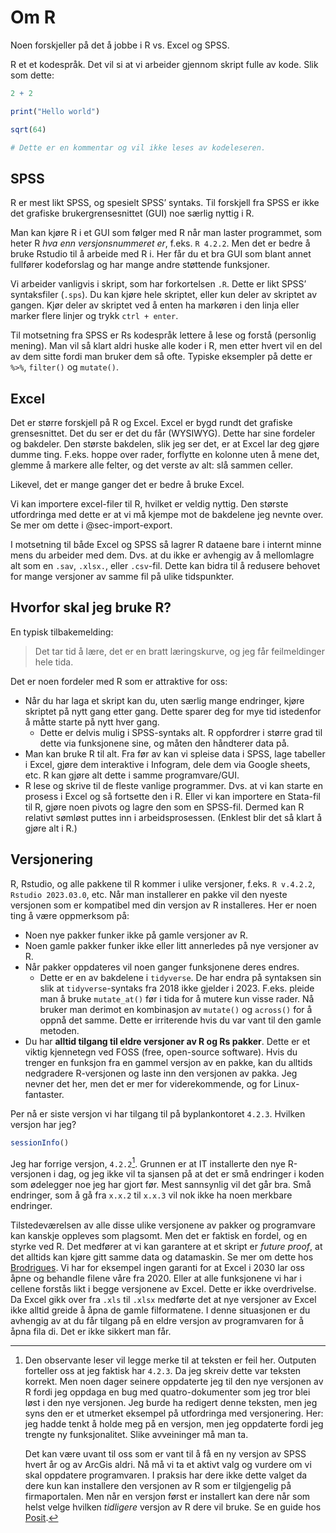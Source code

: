 # Om R

Noen forskjeller på det å jobbe i R vs. Excel og SPSS.

R et et kodespråk. Det vil si at vi arbeider gjennom skript fulle av kode. Slik som dette:

```r
2 + 2 

print("Hello world")

sqrt(64)

# Dette er en kommentar og vil ikke leses av kodeleseren.
```


## SPSS

R er mest likt SPSS, og spesielt SPSS' syntaks. Til forskjell fra SPSS er ikke det grafiske brukergrensesnittet (GUI) noe særlig nyttig i R.

Man kan kjøre R i et GUI som følger med R når man laster programmet, som heter R *hva enn versjonsnummeret er*, f.eks. `R 4.2.2`. Men det er bedre å bruke Rstudio til å arbeide med R i. Her får du et bra GUI som blant annet fullfører kodeforslag og har mange andre støttende funksjoner.

Vi arbeider vanligvis i skript, som har forkortelsen `.R`. Dette er likt SPSS' syntaksfiler (`.sps`). Du kan kjøre hele skriptet, eller kun deler av skriptet av gangen. Kjør deler av skriptet ved å enten ha markøren i den linja eller marker flere linjer og trykk `ctrl + enter`. 

Til motsetning fra SPSS er Rs kodespråk lettere å lese og forstå (personlig mening). Man vil så klart aldri huske alle koder i R, men etter hvert vil en del av dem sitte fordi man bruker dem så ofte. Typiske eksempler på dette er `%>%`, `filter()` og `mutate()`.

## Excel

Det er større forskjell på R og Excel. Excel er bygd rundt det grafiske grensesnittet. Det du ser er det du får (WYSIWYG). Dette har sine fordeler og bakdeler. Den største bakdelen, slik jeg ser det, er at Excel lar deg gjøre dumme ting. F.eks. hoppe over rader, forflytte en kolonne uten å mene det, glemme å markere alle felter, og det verste av alt: slå sammen celler. 

Likevel, det er mange ganger det er bedre å bruke Excel. 

Vi kan importere excel-filer til R, hvilket er veldig nyttig. Den største utfordringa med dette er at vi må kjempe mot de bakdelene jeg nevnte over. Se mer om dette i @sec-import-export.

I motsetning til både Excel og SPSS så lagrer R dataene bare i internt minne mens du arbeider med dem. Dvs. at du ikke er avhengig av å mellomlagre alt som en `.sav`, `.xlsx.`, eller `.csv`-fil. Dette kan bidra til å redusere behovet for mange versjoner av samme fil på ulike tidspunkter.

## Hvorfor skal jeg bruke R?

En typisk tilbakemelding:

> Det tar tid å lære, det er en bratt læringskurve, og jeg får feilmeldinger hele tida.

Det er noen fordeler med R som er attraktive for oss:

- Når du har laga et skript kan du, uten særlig mange endringer, kjøre skriptet på nytt gang etter gang. Dette sparer deg for mye tid istedenfor å måtte starte på nytt hver gang.
  - Dette er delvis mulig i SPSS-syntaks alt. R oppfordrer i større grad til dette via funksjonene sine, og måten den håndterer data på.
- Man kan bruke R til alt. Fra før av kan vi spleise data i SPSS, lage tabeller i Excel, gjøre dem interaktive i Infogram, dele dem via Google sheets, etc. R kan gjøre alt dette i samme programvare/GUI. 
- R lese og skrive til de fleste vanlige programmer. Dvs. at vi kan starte en prosess i Excel og så fortsette den i R. Eller vi kan importere en Stata-fil til R, gjøre noen pivots og lagre den som en SPSS-fil. Dermed kan R relativt sømløst puttes inn i arbeidsprosessen. (Enklest blir det så klart å gjøre alt i R.)

## Versjonering {#sec-versjering}

R, Rstudio, og alle pakkene til R kommer i ulike versjoner, f.eks. `R v.4.2.2`, `Rstudio 2023.03.0`, etc. Når man installerer en pakke vil den nyeste versjonen som er kompatibel med din versjon av R installeres. Her er noen ting å være oppmerksom på:

- Noen nye pakker funker ikke på gamle versjoner av R.
- Noen gamle pakker funker ikke eller litt annerledes på nye versjoner av R.
- Når pakker oppdateres vil noen ganger funksjonene deres endres.
  - Dette er en av bakdelene i `tidyverse`. De har endra på syntaksen sin slik at `tidyverse`-syntaks fra 2018 ikke gjelder i 2023. F.eks. pleide man å bruke `mutate_at()` før i tida for å mutere kun visse rader. Nå bruker man derimot en kombinasjon av `mutate()` og `across()` for å oppnå det samme. Dette er irriterende hvis du var vant til den gamle metoden.
- Du har **alltid tilgang til eldre versjoner av R og Rs pakker**. Dette er et viktig kjennetegn ved FOSS (free, open-source software). Hvis du trenger en funksjon fra en gammel versjon av en pakke, kan du alltids nedgradere R-versjonen og laste inn den versjonen av pakka. Jeg nevner det her, men det er mer for viderekommende, og for Linux-fantaster.

Per nå er siste versjon vi har tilgang til på byplankontoret `4.2.3`. Hvilken versjon har jeg?

```r
sessionInfo()
```

Jeg har forrige versjon, `4.2.2`[^1]. Grunnen er at IT installerte den nye R-versjonen i dag, og jeg ikke vil ta sjansen på at det er små endringer i koden som ødelegger noe jeg har gjort før. Mest sannsynlig vil det går bra. Små endringer, som å gå fra `x.x.2` til `x.x.3` vil nok ikke ha noen merkbare endringer.

[^1]: Den observante leser vil legge merke til at teksten er feil her. Outputen forteller oss at jeg faktisk har  `4.2.3`. Da jeg skreiv dette var teksten korrekt. Men noen dager seinere oppdaterte jeg til den nye versjonen av R fordi jeg oppdaga en bug med quatro-dokumenter som jeg tror blei løst i den nye versjonen. Jeg burde ha redigert denne teksten, men jeg syns den er et utmerket eksempel på utfordringa med versjonering. Her: jeg hadde tenkt å holde meg på en versjon, men jeg oppdaterte fordi jeg trengte ny funksjonalitet. Slike avveininger må man ta. 

    Det kan være uvant til oss som er vant til å få en ny versjon av SPSS hvert år og av ArcGis aldri. Nå må vi ta et aktivt valg og vurdere om vi skal oppdatere programvaren. I praksis har dere ikke dette valget da dere kun kan installere den versjonen av R som er tilgjengelig på firmaportalen. Men når en versjon først er installert kan dere når som helst velge hvilken *tidligere* versjon av R dere vil bruke. Se en guide hos [Posit](https://support.posit.co/hc/en-us/articles/200486138-Changing-R-versions-for-the-RStudio-Desktop-IDE).

Tilstedeværelsen av alle disse ulike versjonene av pakker og programvare kan kanskje oppleves som plagsomt. Men det er faktisk en fordel, og en styrke ved R. Det medfører at vi kan garantere at et skript er *future proof*, at det alltids kan kjøre gitt samme data og datamaskin. Se mer om dette hos [Brodrigues](https://www.brodrigues.co/blog/2022-11-16-open_source_repro/). Vi har for eksempel ingen garanti for at Excel i 2030 lar oss åpne og behandle filene våre fra 2020. Eller at alle funksjonene vi har i cellene forstås likt i begge versjonene av Excel. Dette er ikke overdrivelse. Da Excel gikk over fra `.xls` til `.xlsx` medførte det at nye versjoner av Excel ikke alltid greide å åpna de gamle filformatene. I denne situasjonen er du avhengig av at du får tilgang på en eldre versjon av programvaren for å åpna fila di. Det er ikke sikkert man får. 